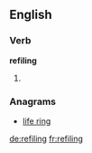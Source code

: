 ==English==

===Verb===
'''refiling'''
# {{present participle of|[[refile]]}}

===Anagrams===
* [[life ring#English|life ring]]

[[de:refiling]]
[[fr:refiling]]